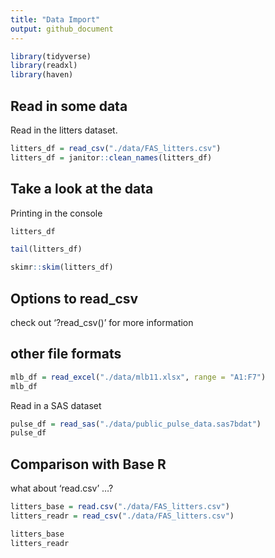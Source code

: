 ```yaml
---
title: "Data Import"
output: github_document
---
```


```r
library(tidyverse)
library(readxl)
library(haven)
```
## Read in some data

Read in the litters dataset.

```r
litters_df = read_csv("./data/FAS_litters.csv")
litters_df = janitor::clean_names(litters_df)
```

## Take a look at the data

Printing in the console

```r
litters_df
```

```r
tail(litters_df)
```

```r
skimr::skim(litters_df)
```

## Options to read_csv

check out '?read_csv()' for more information

## other file formats

```r
mlb_df = read_excel("./data/mlb11.xlsx", range = "A1:F7")
mlb_df
```

Read in a SAS dataset

```r
pulse_df = read_sas("./data/public_pulse_data.sas7bdat")
pulse_df
```

## Comparison with Base R

what about 'read.csv' ...?

```r
litters_base = read.csv("./data/FAS_litters.csv")
litters_readr = read_csv("./data/FAS_litters.csv")

litters_base
litters_readr
```


